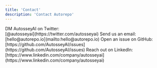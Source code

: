 ```yaml
---
title: 'Contact'
description: 'Contact Autorepo'
---
```


<AccordionGroup>
  <Accordion icon="twitter" title="Twitter" defaultOpen>
    DM AutosseyAI on Twitter:<br />[@autosseyai](https://twitter.com/autosseyai)
  </Accordion>
  <Accordion icon="envelope" title="Email" defaultOpen>
    Send us an email:<br />
    [hello@autorepo.io](mailto:hello@autorepo.io)
  </Accordion>
  <Accordion icon="github" title="GitHub" defaultOpen>
    Open an issue on GitHub:<br />
    [https://github.com/AutosseyAI/issues](https://github.com/AutosseyAI/issues)
  </Accordion>
  <Accordion icon="linkedin" title="LinkedIn" defaultOpen>
    Reach out on LinkedIn:<br />
    [https://www.linkedin.com/company/autosseyai](https://www.linkedin.com/company/autosseyai)
  </Accordion>
</AccordionGroup>
